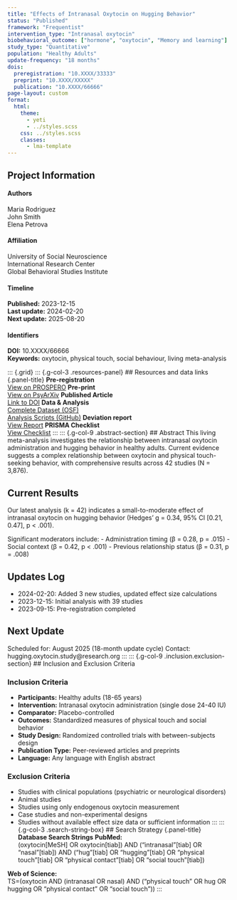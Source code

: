 ```yaml
---
title: "Effects of Intranasal Oxytocin on Hugging Behavior"
status: "Published"
framework: "Frequentist"
intervention_type: "Intranasal oxytocin"
biobehavioral_outcome: ["hormone", "oxytocin", "Memory and learning"]
study_type: "Quantitative"
population: "Healthy Adults"
update-frequency: "18 months"
dois:
  preregistration: "10.XXXX/33333"
  preprint: "10.XXXX/XXXXX"
  publication: "10.XXXX/66666"
page-layout: custom
format:
  html:
    theme: 
      - yeti
      - ../styles.scss
    css: ../styles.scss 
    classes:
      - lma-template
---
```

::: {.callout-note .meta-info-container}
## Project Information
::: {.meta-grid}
::: {.meta-column}
#### Authors
Maria Rodriguez  
John Smith  
Elena Petrova
:::
::: {.meta-column}
#### Affiliation
University of Social Neuroscience  
International Research Center  
Global Behavioral Studies Institute
:::
::: {.meta-column}
#### Timeline
**Published:** 2023-12-15  
**Last update:** 2024-02-20  
**Next update:** 2025-08-20
:::
::: {.meta-column}
#### Identifiers
**DOI:** 10.XXXX/66666  
**Keywords:** oxytocin, physical touch, social behaviour, living meta-analysis
:::
:::
:::
::: {.grid}
::: {.g-col-3 .resources-panel}
## Resources and data links {.panel-title}
**Pre-registration**  
[View on PROSPERO](https://www.crd.york.ac.uk/PROSPERO/hugging-oxytocin-2023)
**Pre-print**  
[View on PsyArXiv]({{< meta dois.preprint >}})
**Published Article**  
[Link to DOI]({{< meta dois.publication >}})
**Data & Analysis**  
[Complete Dataset (OSF)](https://osf.io/oxytocin-hugging-dataset)  
[Analysis Scripts (GitHub)](https://github.com/socialtouch/oxytocin-hugging-analysis)
**Deviation report**  
[View Report](https://osf.io/hugging-oxytocin-deviations)
**PRISMA Checklist**  
[View Checklist](https://osf.io/hugging-oxytocin-prisma)
:::
::: {.g-col-9 .abstract-section}
## Abstract
This living meta-analysis investigates the relationship between intranasal oxytocin administration and hugging behavior in healthy adults. Current evidence suggests a complex relationship between oxytocin and physical touch-seeking behavior, with comprehensive results across 42 studies (N = 3,876).

## Current Results
Our latest analysis (k = 42) indicates a small-to-moderate effect of intranasal oxytocin on hugging behavior (Hedges' g = 0.34, 95% CI [0.21, 0.47], p < .001). 

Significant moderators include:
- Administration timing (β = 0.28, p = .015)
- Social context (β = 0.42, p < .001)
- Previous relationship status (β = 0.31, p = .008)

## Updates Log
- 2024-02-20: Added 3 new studies, updated effect size calculations
- 2023-12-15: Initial analysis with 39 studies
- 2023-09-15: Pre-registration completed

## Next Update
Scheduled for: August 2025 (18-month update cycle)
Contact: hugging.oxytocin.study@research.org
:::
::: {.g-col-9 .inclusion.exclusion-section}
## Inclusion and Exclusion Criteria

### Inclusion Criteria
- **Participants:** Healthy adults (18-65 years)
- **Intervention:** Intranasal oxytocin administration (single dose 24-40 IU)
- **Comparator:** Placebo-controlled 
- **Outcomes:** Standardized measures of physical touch and social behavior
- **Study Design:** Randomized controlled trials with between-subjects design
- **Publication Type:** Peer-reviewed articles and preprints
- **Language:** Any language with English abstract

### Exclusion Criteria
- Studies with clinical populations (psychiatric or neurological disorders)
- Animal studies
- Studies using only endogenous oxytocin measurement
- Case studies and non-experimental designs
- Studies without available effect size data or sufficient information
:::
::: {.g-col-3 .search-string-box}
## Search Strategy {.panel-title}
**Database Search Strings**
**PubMed:**  
(oxytocin[MeSH] OR oxytocin[tiab]) AND ("intranasal"[tiab] OR "nasal"[tiab]) AND ("hug"[tiab] OR "hugging"[tiab] OR "physical touch"[tiab] OR "physical contact"[tiab] OR "social touch"[tiab])

**Web of Science:**  
TS=(oxytocin AND (intranasal OR nasal) AND ("physical touch" OR hug OR hugging OR "physical contact" OR "social touch"))
:::